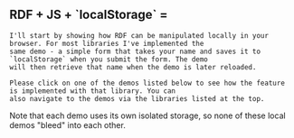 
<Content>
    <h2 className="subtitle" className={styles.localTitle}>
        <span>RDF + JS + `localStorage` = </span>
        <FaShieldHeart style={{fill: "rgb(232, 30, 30)"}}/>
    </h2>

    I'll start by showing how RDF can be manipulated locally in your browser. For most libraries I've implemented the
    same demo - a simple form that takes your name and saves it to `localStorage` when you submit the form. The demo
    will then retrieve that name when the demo is later reloaded.

    Please click on one of the demos listed below to see how the feature is implemented with that library. You can
    also navigate to the demos via the libraries listed at the top.
</Content>

<DemoList list={LOCAL_DEMOS}/>

<Content>
    Note that each demo uses its own isolated storage, so none of these local demos "bleed" into each
    other.
</Content>